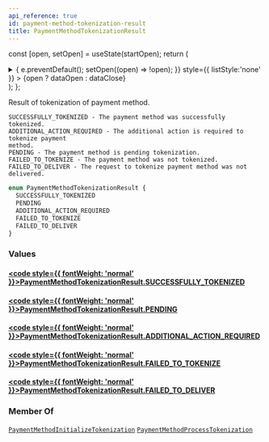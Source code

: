 ```yaml
---
api_reference: true
id: payment-method-tokenization-result
title: PaymentMethodTokenizationResult
---
```






const [open, setOpen] = useState(startOpen);
return (
<details {...(open ? { open: true } : {})} className="details" style={{ border:'none', boxShadow:'none', background:'var(--ifm-background-color)' }}>
<summary
onClick={(e) => {
e.preventDefault();
setOpen((open) => !open);
}}
style={{ listStyle:'none' }} >
{open ? dataOpen : dataClose}
</summary>
{open && children}
</details>
);
};

Result of tokenization of payment method.

    SUCCESSFULLY_TOKENIZED - The payment method was successfully tokenized.
    ADDITIONAL_ACTION_REQUIRED - The additional action is required to tokenize payment
    method.
    PENDING - The payment method is pending tokenization.
    FAILED_TO_TOKENIZE - The payment method was not tokenized.
    FAILED_TO_DELIVER - The request to tokenize payment method was not delivered.

```graphql
enum PaymentMethodTokenizationResult {
  SUCCESSFULLY_TOKENIZED
  PENDING
  ADDITIONAL_ACTION_REQUIRED
  FAILED_TO_TOKENIZE
  FAILED_TO_DELIVER
}
```

### Values

#### [<code style={{ fontWeight: 'normal' }}>PaymentMethodTokenizationResult.<b>SUCCESSFULLY_TOKENIZED</b></code>](#)

#### [<code style={{ fontWeight: 'normal' }}>PaymentMethodTokenizationResult.<b>PENDING</b></code>](#)

#### [<code style={{ fontWeight: 'normal' }}>PaymentMethodTokenizationResult.<b>ADDITIONAL_ACTION_REQUIRED</b></code>](#)

#### [<code style={{ fontWeight: 'normal' }}>PaymentMethodTokenizationResult.<b>FAILED_TO_TOKENIZE</b></code>](#)

#### [<code style={{ fontWeight: 'normal' }}>PaymentMethodTokenizationResult.<b>FAILED_TO_DELIVER</b></code>](#)

### Member Of

[`PaymentMethodInitializeTokenization`](../../../api-reference/payments/objects/payment-method-initialize-tokenization.mdx) <Badge class="badge badge--secondary" text="object"/><Bullet />[`PaymentMethodProcessTokenization`](../../../api-reference/payments/objects/payment-method-process-tokenization.mdx) <Badge class="badge badge--secondary" text="object"/>
